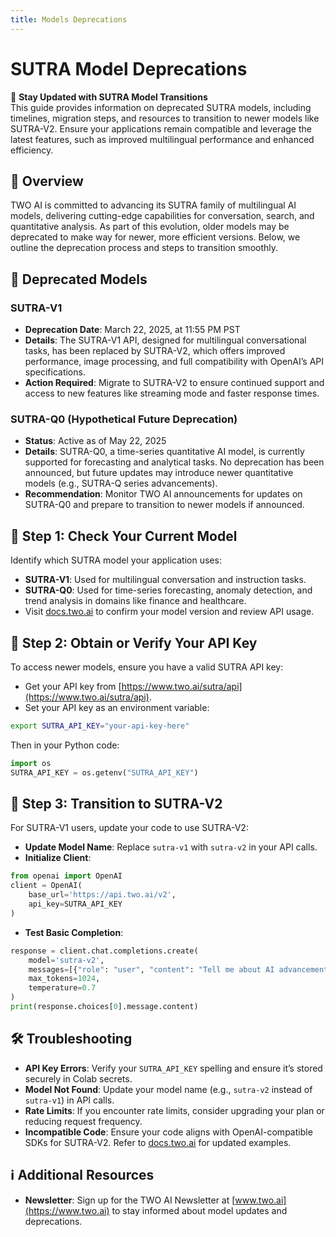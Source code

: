 ```yaml
---
title: Models Deprecations
---
```


# SUTRA Model Deprecations

📢 **Stay Updated with SUTRA Model Transitions**  
This guide provides information on deprecated SUTRA models, including timelines, migration steps, and resources to transition to newer models like SUTRA-V2. Ensure your applications remain compatible and leverage the latest features, such as improved multilingual performance and enhanced efficiency.

## 🔧 Overview

TWO AI is committed to advancing its SUTRA family of multilingual AI models, delivering cutting-edge capabilities for conversation, search, and quantitative analysis. As part of this evolution, older models may be deprecated to make way for newer, more efficient versions. Below, we outline the deprecation process and steps to transition smoothly.

## 🛑 Deprecated Models

### SUTRA-V1

- **Deprecation Date**: March 22, 2025, at 11:55 PM PST
- **Details**: The SUTRA-V1 API, designed for multilingual conversational tasks, has been replaced by SUTRA-V2, which offers improved performance, image processing, and full compatibility with OpenAI’s API specifications.[](https://www.two.ai/blog/sutra-v2-is-here)
- **Action Required**: Migrate to SUTRA-V2 to ensure continued support and access to new features like streaming mode and faster response times.

### SUTRA-Q0 (Hypothetical Future Deprecation)

- **Status**: Active as of May 22, 2025
- **Details**: SUTRA-Q0, a time-series quantitative AI model, is currently supported for forecasting and analytical tasks. No deprecation has been announced, but future updates may introduce newer quantitative models (e.g., SUTRA-Q series advancements).
- **Recommendation**: Monitor TWO AI announcements for updates on SUTRA-Q0 and prepare to transition to newer models if announced.

## 🚀 Step 1: Check Your Current Model

Identify which SUTRA model your application uses:

- **SUTRA-V1**: Used for multilingual conversation and instruction tasks.
- **SUTRA-Q0**: Used for time-series forecasting, anomaly detection, and trend analysis in domains like finance and healthcare.
- Visit [docs.two.ai](https://docs.two.ai) to confirm your model version and review API usage.

## 🔐 Step 2: Obtain or Verify Your API Key

To access newer models, ensure you have a valid SUTRA API key:

- Get your API key from [https://www.two.ai/sutra/api](https://www.two.ai/sutra/api).
- Set your API key as an environment variable:

```bash
export SUTRA_API_KEY="your-api-key-here"
```

Then in your Python code:

```python
import os
SUTRA_API_KEY = os.getenv("SUTRA_API_KEY")
```

## 🔄 Step 3: Transition to SUTRA-V2

For SUTRA-V1 users, update your code to use SUTRA-V2:

- **Update Model Name**: Replace `sutra-v1` with `sutra-v2` in your API calls.
- **Initialize Client**:

```python
from openai import OpenAI
client = OpenAI(
    base_url='https://api.two.ai/v2',
    api_key=SUTRA_API_KEY
)
```

- **Test Basic Completion**:

```python
response = client.chat.completions.create(
    model='sutra-v2',
    messages=[{"role": "user", "content": "Tell me about AI advancements in 3 sentences."}],
    max_tokens=1024,
    temperature=0.7
)
print(response.choices[0].message.content)
```

## 🛠 Troubleshooting

- **API Key Errors**: Verify your `SUTRA_API_KEY` spelling and ensure it’s stored securely in Colab secrets.
- **Model Not Found**: Update your model name (e.g., `sutra-v2` instead of `sutra-v1`) in API calls.
- **Rate Limits**: If you encounter rate limits, consider upgrading your plan or reducing request frequency.
- **Incompatible Code**: Ensure your code aligns with OpenAI-compatible SDKs for SUTRA-V2. Refer to [docs.two.ai](https://docs.two.ai) for updated examples.

## ℹ️ Additional Resources

- **Newsletter**: Sign up for the TWO AI Newsletter at [www.two.ai](https://www.two.ai) to stay informed about model updates and deprecations.
